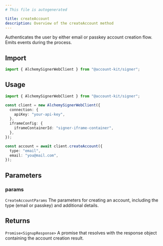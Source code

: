 ```yaml
---
# This file is autogenerated

title: createAccount
description: Overview of the createAccount method
---
```



Authenticates the user by either email or passkey account creation flow. Emits events during the process.

## Import

```ts
import { AlchemySignerWebClient } from "@account-kit/signer";
```

## Usage

```ts
import { AlchemySignerWebClient } from "@account-kit/signer";

const client = new AlchemySignerWebClient({
  connection: {
    apiKey: "your-api-key",
  },
  iframeConfig: {
    iframeContainerId: "signer-iframe-container",
  },
});

const account = await client.createAccount({
  type: "email",
  email: "you@mail.com",
});
```

## Parameters

### params

`CreateAccountParams`
The parameters for creating an account, including the type (email or passkey) and additional details.

## Returns

`Promise<SignupResponse>`
A promise that resolves with the response object containing the account creation result.
